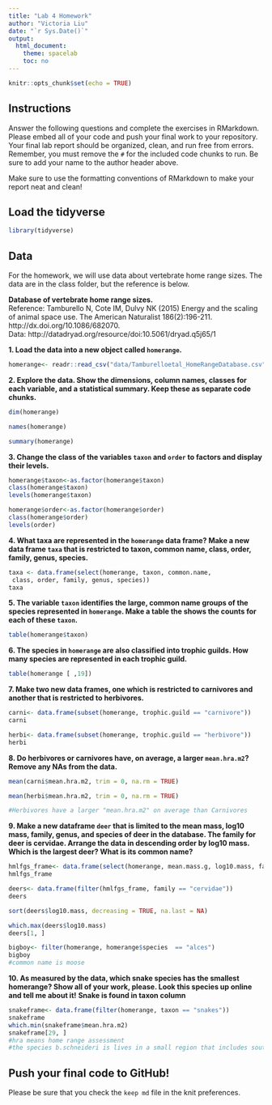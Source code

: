 ```yaml
---
title: "Lab 4 Homework"
author: "Victoria Liu"
date: "`r Sys.Date()`"
output:
  html_document:
    theme: spacelab
    toc: no
---
```


```r
knitr::opts_chunk$set(echo = TRUE)
```

## Instructions
Answer the following questions and complete the exercises in RMarkdown. Please embed all of your code and push your final work to your repository. Your final lab report should be organized, clean, and run free from errors. Remember, you must remove the `#` for the included code chunks to run. Be sure to add your name to the author header above.  

Make sure to use the formatting conventions of RMarkdown to make your report neat and clean!  

## Load the tidyverse
```r
library(tidyverse)
```

## Data
For the homework, we will use data about vertebrate home range sizes. The data are in the class folder, but the reference is below.  

**Database of vertebrate home range sizes.**  
Reference: Tamburello N, Cote IM, Dulvy NK (2015) Energy and the scaling of animal space use. The American Naturalist 186(2):196-211. http://dx.doi.org/10.1086/682070.  
Data: http://datadryad.org/resource/doi:10.5061/dryad.q5j65/1  

**1. Load the data into a new object called `homerange`.**
```r
homerange<- readr::read_csv("data/Tamburelloetal_HomeRangeDatabase.csv")
```


**2. Explore the data. Show the dimensions, column names, classes for each variable, and a statistical summary. Keep these as separate code chunks.**  
```r
dim(homerange)
```
```r
names(homerange)
```
```r
summary(homerange)
```


**3. Change the class of the variables `taxon` and `order` to factors and display their levels.**  
```r
homerange$taxon<-as.factor(homerange$taxon)
class(homerange$taxon)
levels(homerange$taxon)
```

```r
homerange$order<-as.factor(homerange$order)
class(homerange$order)
levels(order)
```


**4. What taxa are represented in the `homerange` data frame? Make a new data frame `taxa` that is restricted to taxon, common name, class, order, family, genus, species.**  
```r
taxa <- data.frame(select(homerange, taxon, common.name,
 class, order, family, genus, species))
taxa
```


**5. The variable `taxon` identifies the large, common name groups of the species represented in `homerange`. Make a table the shows the counts for each of these `taxon`.**  
```r
table(homerange$taxon)
```

**6. The species in `homerange` are also classified into trophic guilds. How many species are represented in each trophic guild.**  
```r
table(homerange [ ,19])
```

**7. Make two new data frames, one which is restricted to carnivores and another that is restricted to herbivores.**  
```r
carni<- data.frame(subset(homerange, trophic.guild == "carnivore"))
carni
```
```r
herbi<- data.frame(subset(homerange, trophic.guild == "herbivore"))
herbi
```

**8. Do herbivores or carnivores have, on average, a larger `mean.hra.m2`? Remove any NAs from the data.**  
```r
mean(carni$mean.hra.m2, trim = 0, na.rm = TRUE)
```
```r
mean(herbi$mean.hra.m2, trim = 0, na.rm = TRUE)
```
```r
#Herbivores have a larger "mean.hra.m2" on average than Carnivores
```

**9. Make a new dataframe `deer` that is limited to the mean mass, log10 mass, family, genus, and species of deer in the database. The family for deer is cervidae. Arrange the data in descending order by log10 mass. Which is the largest deer? What is its common name?**  
```r
hmlfgs_frame<- data.frame(select(homerange, mean.mass.g, log10.mass, family, genus, species))
hmlfgs_frame
```
```r
deers<- data.frame(filter(hmlfgs_frame, family == "cervidae"))
deers
```
```r
sort(deers$log10.mass, decreasing = TRUE, na.last = NA)
```
```r
which.max(deers$log10.mass)
deers[1, ]
```
```r
bigboy<- filter(homerange, homerange$species  == "alces")
bigboy
#common name is moose
```


**10. As measured by the data, which snake species has the smallest homerange? Show all of your work, please. Look this species up online and tell me about it!** **Snake is found in taxon column**    
```r
snakeframe<- data.frame(filter(homerange, taxon == "snakes"))
snakeframe
which.min(snakeframe$mean.hra.m2)
snakeframe[29, ]
#hra means home range assessment
#the species b.schneideri is lives in a small region that includes south africa and nambia, it is one of the smallest vipers in the world.
```

## Push your final code to GitHub!
Please be sure that you check the `keep md` file in the knit preferences.   